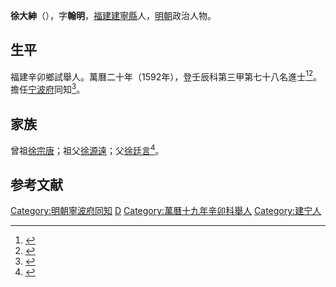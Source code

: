 {{明清人物信息框
| 姓名 = 徐大紳
| 原名 =
| 圖片名稱= 
| 圖片大小 =
| 圖片說明 = 
| 最高職務 =
| 國家 = 大明 
| 爵位 =
| 籍貫 = 福建建寧縣
| 族裔 = 
| 字號 = 
| 諡號 =
| 出生日期 = 生年不詳
| 出生地點 =
| 逝世日期 = 卒年不詳
| 逝世地點 =
| 墓葬 =
| 配偶 = 
| 親屬 = 
| 出身 =
* 萬曆二十年壬辰科進士
| 經歷 =
| 著作 =  
}}
'''徐大紳'''（{{bd|？||？|catIdx=}}），字'''翰明'''，[[福建|福建]][[建寧縣|建寧縣]]人，[[明朝|明朝]]政治人物。

== 生平 ==
福建辛卯鄉試舉人。萬曆二十年（1592年），登壬辰科第三甲第七十八名進士<ref>{{Cite book|title=《皇明贡举考》卷五|last=（明）[[张朝瑞|张朝瑞]]|first=|publisher=《续修四库全书》史部第828册|year=|isbn=|location=|pages=}}</ref><ref>{{Cite book|title=贡举志五种 上|last=鲁小俊，江俊伟著|first=|publisher=武汉：武汉大学出版社|year=2009|isbn=978-7-307-07043-1|location=|pages=}}</ref>。擔任[[宁波府|宁波府]]同知<ref>{{cite news|title=福建三明市志-第一节　历代进士(已知)名表|author=福建省地方志编纂委员会|url=http://www.fjsq.gov.cn/showtext.asp?ToBook=3147&index=3580|accessdate=2013-08-31|newspaper=福建省地方志编纂委员会|archive-url=https://web.archive.org/web/20131002173013/http://www.fjsq.gov.cn/showtext.asp?ToBook=3147&index=3580|archive-date=2013-10-02|dead-url=yes}}</ref>。

== 家族 ==
曾祖[[徐宗唐|徐宗唐]]；祖父[[徐源遠|徐源遠]]；父[[徐廷言|徐廷言]]<ref>{{Cite book|title=天一阁藏明代科举录选刊 登科录 点校本|last=龚延明主编|first=|publisher=宁波出版社|year=2016|isbn=978-7-5526-2320-8|location=宁波|pages=|quote=《天一閣藏明代科舉錄選刊.登科錄》之《萬曆二十年壬辰科殿試金榜》}}</ref>。

==参考文献==
{{reflist}}

{{萬曆二十年壬辰科殿試金榜}}

{{DEFAULTSORT:Xu徐}}
[[Category:明朝寧波府同知|Category:明朝寧波府同知]]
[[Category:徐姓|D]]
[[Category:萬曆十九年辛卯科舉人|Category:萬曆十九年辛卯科舉人]]
[[Category:建宁人|Category:建宁人]]